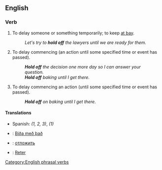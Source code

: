 ==English==

===Verb===
{{en-verb|inf=[[hold]] [[off]]|holds off|holding off|held off}}

# {{idiom|transitive}} To delay someone or something temporarily; to keep [[at bay]].
#: ''Let's try to '''hold off''' the lawyers until we are ready for them.''
#{{idiom|transitive}} To delay commencing (an action until some specified time or event has passed).
#: '''''Hold off''' the decision one more day so I can answer your question.''
#:'''''Hold off''' baking until I get there.''
#{{idiom|intransitive}} To delay commencing an action (until some specified time or event has passed).
#:'''''Hold off''' on baking until I get there.''

====Translations====
{{trans-top}}
{{trans-mid}}
* Spanish: {{t+|es|posponer}} ''(1, 2, 3)'', {{t+|es|retrasar}} ''(1)''
{{trans-bottom}}


{{checktrans}}
*{{ttbc|Icelandic}}: [[Biða með það]]
*{{ttbc|Russian}}: [[отложить]]
*{{ttbc|Portuguese}}: [[Reter]]
[[Category:English phrasal verbs]]